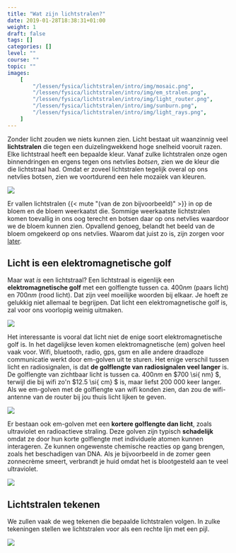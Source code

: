 ```yaml
---
title: "Wat zijn lichtstralen?"
date: 2019-01-28T18:38:31+01:00
weight: 1
draft: false
tags: []
categories: []
level: ""
course: ""
topic: ""
images:
    [
        "/lessen/fysica/lichtstralen/intro/img/mosaic.png",
        "/lessen/fysica/lichtstralen/intro/img/em_stralen.png",
        "/lessen/fysica/lichtstralen/intro/img/light_router.png",
        "/lessen/fysica/lichtstralen/intro/img/sunburn.png",
        "/lessen/fysica/lichtstralen/intro/img/light_rays.png",
    ]
---
```


Zonder licht zouden we niets kunnen zien. Licht bestaat uit waanzinnig veel
**lichtstralen** die tegen een duizelingwekkend hoge snelheid vooruit razen.
Elke lichtstraal heeft een bepaalde kleur. Vanaf zulke lichtstralen onze ogen
binnendringen en ergens tegen ons netvlies _botsen_, zien we de kleur die die
lichtstraal had. Omdat er zoveel lichtstralen tegelijk overal op ons netvlies
botsen, zien we voortdurend een hele mozaïek van kleuren.

![](img/mosaic.png)

Er vallen lichtstralen {{< mute "(van de zon bijvoorbeeld)" >}}
in op de bloem en de bloem weerkaatst die. Sommige weerkaatste
lichtstralen komen toevallig in ons oog terecht en botsen daar
op ons netvlies waardoor we de bloem kunnen zien.
Opvallend genoeg, belandt het beeld van de bloem omgekeerd op ons netvlies.
Waarom dat juist zo is, zijn zorgen voor [later](beeldvorming).

## Licht is een elektromagnetische golf

Maar wat _is_ een lichtstraal? Een lichtstraal is eigenlijk een
**elektromagnetische golf** met een golflengte tussen ca. $400 \si{ nm}$ (paars
licht) en $700 \si{ nm}$ (rood licht). Dat zijn veel moeilijke woorden bij
elkaar. Je hoeft ze gelukkig niet allemaal te begrijpen. Dat licht een
elektromagnetische golf is, zal voor ons voorlopig weinig uitmaken.

![](img/em_stralen.png)

Het interessante is vooral dat licht niet de enige soort elektromagnetische
golf is. In het dagelijkse leven komen elektromagnetische (em) golven heel vaak
voor. Wifi, bluetooth, radio, gps, gsm en alle andere draadloze communicatie
werkt door em-golven uit te sturen. Het enige verschil tussen licht en
radiosignalen, is dat **de golflengte van radiosignalen veel langer** is. De
golflengte van zichtbaar licht is tussen ca. $400 \si{ nm}$ en $700 \si{ nm} $,
terwijl die bij wifi zo'n $12.5 \si{ cm} $ is, maar liefst $200\ 000$ keer langer.
Als we em-golven met de
golflengte van wifi konden zien, dan zou de wifi-antenne van de router bij jou
thuis licht lijken te geven.

![](img/light_router.png)

Er bestaan ook em-golven met een **kortere golflengte dan licht**, zoals
ultraviolet en radioactieve straling. Deze golven zijn typisch **schadelijk**
omdat ze door hun korte golflengte met individuele atomen kunnen interageren.
Ze kunnen ongewenste chemische reacties op gang brengen, zoals het beschadigen
van DNA. Als je bijvoorbeeld in de zomer geen zonnecrème smeert, verbrandt je
huid omdat het is blootgesteld aan te veel ultraviolet.

![](img/sunburn.png)

## Lichtstralen tekenen

We zullen vaak de weg tekenen die bepaalde lichtstralen volgen. In zulke
tekeningen stellen we lichtstralen voor als een rechte lijn met een pijl.

![](img/light_rays.png)
